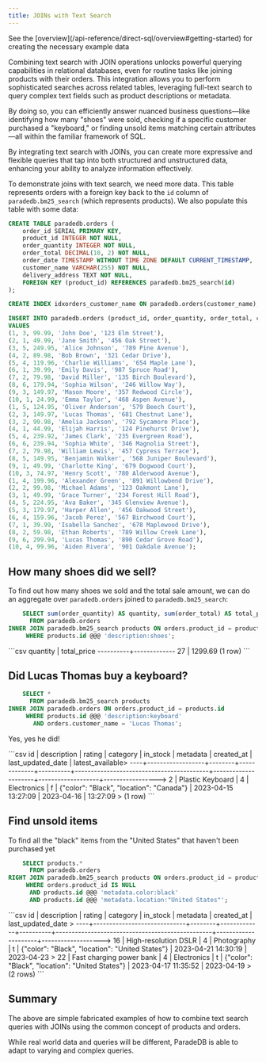 ```yaml
---
title: JOINs with Text Search
---
```


<Note>
  See the [overview](/api-reference/direct-sql/overview#getting-started) for
  creating the necessary example data
</Note>

Combining text search with JOIN operations unlocks powerful querying capabilities in relational databases, even for
routine tasks like joining products with their orders. This integration allows you to perform sophisticated searches
across related tables, leveraging full-text search to query complex text fields such as product descriptions or metadata.

By doing so, you can efficiently answer nuanced business questions—like identifying how many "shoes" were sold, checking
if a specific customer purchased a "keyboard," or finding unsold items matching certain attributes—all within the familiar
framework of SQL.

By integrating text search with JOINs, you can create more expressive and flexible queries that tap into both structured
and unstructured data, enhancing your ability to analyze information effectively.

To demonstrate joins with text search, we need more data. This table represents orders with a foreign key back to the
`id` column of `paradedb.bm25_search` (which represents products). We also populate this table with some data:

```sql
CREATE TABLE paradedb.orders (
    order_id SERIAL PRIMARY KEY,
    product_id INTEGER NOT NULL,
    order_quantity INTEGER NOT NULL,
    order_total DECIMAL(10, 2) NOT NULL,
    order_date TIMESTAMP WITHOUT TIME ZONE DEFAULT CURRENT_TIMESTAMP,
    customer_name VARCHAR(255) NOT NULL,
    delivery_address TEXT NOT NULL,
    FOREIGN KEY (product_id) REFERENCES paradedb.bm25_search(id)
);

CREATE INDEX idxorders_customer_name ON paradedb.orders(customer_name);

INSERT INTO paradedb.orders (product_id, order_quantity, order_total, customer_name, delivery_address)
VALUES
(1, 3, 99.99, 'John Doe', '123 Elm Street'),
(2, 1, 49.99, 'Jane Smith', '456 Oak Street'),
(3, 5, 249.95, 'Alice Johnson', '789 Pine Avenue'),
(4, 2, 89.98, 'Bob Brown', '321 Cedar Drive'),
(5, 4, 119.96, 'Charlie Williams', '654 Maple Lane'),
(6, 1, 39.99, 'Emily Davis', '987 Spruce Road'),
(7, 2, 79.98, 'David Miller', '135 Birch Boulevard'),
(8, 6, 179.94, 'Sophia Wilson', '246 Willow Way'),
(9, 3, 149.97, 'Mason Moore', '357 Redwood Circle'),
(10, 1, 24.99, 'Emma Taylor', '468 Aspen Avenue'),
(1, 5, 124.95, 'Oliver Anderson', '579 Beech Court'),
(2, 3, 149.97, 'Lucas Thomas', '681 Chestnut Lane'),
(3, 2, 99.98, 'Amelia Jackson', '792 Sycamore Place'),
(4, 1, 44.99, 'Elijah Harris', '124 Pinehurst Drive'),
(5, 4, 239.92, 'James Clark', '235 Evergreen Road'),
(6, 6, 239.94, 'Sophia White', '346 Magnolia Street'),
(7, 2, 79.98, 'William Lewis', '457 Cypress Terrace'),
(8, 5, 149.95, 'Benjamin Walker', '568 Juniper Boulevard'),
(9, 1, 49.99, 'Charlotte King', '679 Dogwood Court'),
(10, 3, 74.97, 'Henry Scott', '780 Alderwood Avenue'),
(1, 4, 199.96, 'Alexander Green', '891 Willowbend Drive'),
(2, 2, 99.98, 'Michael Adams', '123 Oakmont Lane'),
(3, 1, 49.99, 'Grace Turner', '234 Forest Hill Road'),
(4, 5, 224.95, 'Ava Baker', '345 Glenview Avenue'),
(5, 3, 179.97, 'Harper Allen', '456 Oakwood Street'),
(6, 4, 159.96, 'Jacob Perez', '567 Birchwood Court'),
(7, 1, 39.99, 'Isabella Sanchez', '678 Maplewood Drive'),
(8, 2, 59.98, 'Ethan Roberts', '789 Willow Creek Lane'),
(9, 6, 299.94, 'Lucas Thomas', '890 Cedar Grove Road'),
(10, 4, 99.96, 'Aiden Rivera', '901 Oakdale Avenue');
```

## How many shoes did we sell?

To find out how many shoes we sold and the total sale amount, we can do an aggregate over `paradedb.orders` joined to
`paradedb.bm25_search`:

```sql
    SELECT sum(order_quantity) AS quantity, sum(order_total) AS total_price
      FROM paradedb.orders
INNER JOIN paradedb.bm25_search products ON orders.product_id = products.id
     WHERE products.id @@@ 'description:shoes';
```

<Accordion title="Expected Response">
  ```csv quantity | total_price ----------+------------- 27 | 1299.69 (1 row)
  ```
</Accordion>

## Did Lucas Thomas buy a keyboard?

```sql
    SELECT *
      FROM paradedb.bm25_search products
INNER JOIN paradedb.orders ON orders.product_id = products.id
     WHERE products.id @@@ 'description:keyboard'
       AND orders.customer_name = 'Lucas Thomas';
```

Yes, yes he did!

<Accordion title="Expected Response">
```csv
 id |   description    | rating |  category   | in_stock |                 metadata                 |     created_at      | last_updated_date | latest_available>
----+------------------+--------+-------------+----------+------------------------------------------+---------------------+-------------------+----------------->
  2 | Plastic Keyboard |      4 | Electronics | f        | {"color": "Black", "location": "Canada"} | 2023-04-15 13:27:09 | 2023-04-16        | 13:27:09        >
(1 row)
```
</Accordion>

## Find unsold items

To find all the "black" items from the "United States" that haven't been purchased yet

```sql
    SELECT products.*
      FROM paradedb.orders
RIGHT JOIN paradedb.bm25_search products ON orders.product_id = products.id
     WHERE orders.product_id IS NULL
      AND products.id @@@ 'metadata.color:black'
      AND products.id @@@ 'metadata.location:"United States"';
```

<Accordion title="Expected Response">
```csv
 id |         description         | rating |  category   | in_stock |                    metadata                     |     created_at      | last_updated_date >
----+-----------------------------+--------+-------------+----------+-------------------------------------------------+---------------------+------------------->
 16 | High-resolution DSLR        |      4 | Photography | t        | {"color": "Black", "location": "United States"} | 2023-04-21 14:30:19 | 2023-04-23        >
 22 | Fast charging power bank    |      4 | Electronics | t        | {"color": "Black", "location": "United States"} | 2023-04-17 11:35:52 | 2023-04-19        >
(2 rows)
```
</Accordion>

## Summary

The above are simple fabricated examples of how to combine text search queries with JOINs using the common concept of
products and orders.

While real world data and queries will be different, ParadeDB is able to adapt to varying and complex queries.

